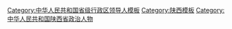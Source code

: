 {{Navbox
|name = 陕西省领导人
|title = [[陕西省]]现任省部级官员
|state = {{{state<includeonly>|collapsed</includeonly>}}}
|bodyclass = hlist
|groupstyle = text-align: center;

|group1 = [[File:Danghui.svg|20px]] [[中国共产党]]
|list1 =
{{Navbox |child |groupstyle = text-align: center; 
|group1 = [[中国共产党陕西省委员会|陕西省委]]<br /><small>第十四届</small>
|list1 =
{{Navbox |child |groupstyle = text-align: center; |groupwidth = 5.5em
|group1 = 书记★
|list1 = [[刘国中]] <small>(中央委员)</small>
|group2 = 2 副书记☆
|list2 = 
# [[赵一德]] <small>(中央候补委员)</small>
# [[赵刚 (1968年)|赵刚]] <small>(延安市委书记)</small>
|group3 = 9 常委☆
|list3 =
# [[王晓 (1968年)|王晓]]
# [[王兴宁]] <small>(中央纪委委员)</small>
# [[方红卫 (政治人物)|方红卫]] <small>(西安市委书记)</small>
# [[程福波]] <small>(省委组织部长)</small>
# [[郭永红]] <small>(省委统战部长)</small>
# [[刘强 (1965年)|刘强]] <small>(省委政法委书记)</small>
# [[蒿慧杰]] <small>(省委宣传部部长)</small>
# [[李春临]] <small>(榆林市委书记)</small>
# [[王琳 (1970年)|王琳]] <small>(渭南市委书记)</small>
}}

|group2 = [[中国共产党陕西省纪律检查委员会|陕西省纪委]]<br /><small>第十四届</small>
|list2 =
{{Navbox |child |groupstyle = text-align: center; |groupwidth = 5.5em
|group1 = 书记☆
|list1 = [[王兴宁]] <small>(中央纪委委员)</small>
}}
}}

|group2 = {{中华人民共和国国徽|20}} [[陕西省人民政府|陕西省政府]]
|list2 = 
{{Navbox |child |groupwidth = 5.5em
|group1 = [[陕西行政长官列表|省长]]★
|list1 = [[赵一德]] <small>(中央候补委员)</small>
|group2 = 4 副省长☆
|list2 =
# [[王晓 (1968年)|王晓]] <small>(常务副省长)</small>
# [[蒿慧杰]]
# [[方光华]] <small>(民建籍)</small>
# [[徐大彤]] <small>(省公安厅长)</small>
}}

|group3 = {{中华人民共和国国徽|20}} [[陕西省人民代表大会常务委员会|陕西省人大<br />常委会]]<br /><small>第十三届</small>
|list3 =
{{Navbox |child |groupwidth = 5.5em
|group1 = 主任★
|list1 = [[刘国中]] <small>(中央委员)</small>
|group2 = {{nowrap begin}}5 副主任☆{{nowrap end}}
|list2 =	
# [[庄长兴]]
# [[姜锋]]
# [[郭青 (1963年)|郭青]] 
# [[戴征社]]
# [[郭大为]]
}}

|group4 = [[File:Charter of the Chinese People's Political Consultative Conference (CPPCC) logo.svg|20px]] [[中国人民政治协商会议陕西省委员会|陕西省政协]]<br /><small>第十二届</small>
|list4 =
{{Navbox |child |groupwidth = 5.5em
|group1 = 主席★
|list1 = [[徐新荣]] <small>(中央候补委员)</small>
|group2 = 8 副主席☆
|list2 =
# [[张广智 (1961年)|张广智]]
# [[陈强 (1957年)|陈强]]
# [[祝列克]]
# [[魏增军]]
# [[杨冠军]]
# [[王卫华 (1962年)|王卫华]]
# [[刘宽忍]] <small>(民进籍)</small>
# [[王二虎]] <small>(台盟籍)</small>
}}

|group5 = {{中华人民共和国国徽|20}} [[陕西省监察委员会|陕西省监察委]]
|list5 =
{{Navbox |child |groupwidth = 5.5em
|group1 = 主任☆
|list1 = [[王兴宁]] <small>(中央纪委委员)</small>
}}

|group6 = [[File:Supreme People's Court of P.R.China's badge.svg|20px]] [[陕西省高级人民法院|陕西省高院]]
|list6 =
{{Navbox |child |groupwidth = 5.5em
|group1 = 院长☆
|list1 = [[李智 (1959年)|李智]]
}}

|group7 = [[File:Supreme People's Procuratorate of P.R.China's badge .svg|20px]] [[陕西省人民检察院|陕西省检察院]]
|list7 =
{{Navbox |child |groupwidth = 5.5em
|group1 = 检察长☆
|list1 = [[王旭光]]
}}

|belowstyle = text-align: left;
|below = “★/☆”表示[[省部级正职]]/[[省部级副职|副职]][[中华人民共和国公务员|公务员]]（特殊界别人士或除外），参见[[中华人民共和国公务员#行政级别|中国公务员级别]]。
{{中华人民共和国省级行政区现任领导人模板索引}}
}}<noinclude>
{{collapsible option}}
[[Category:中华人民共和国省级行政区领导人模板]]
[[Category:陕西模板]]
[[Category:中华人民共和国陕西省政治人物]]
</noinclude>